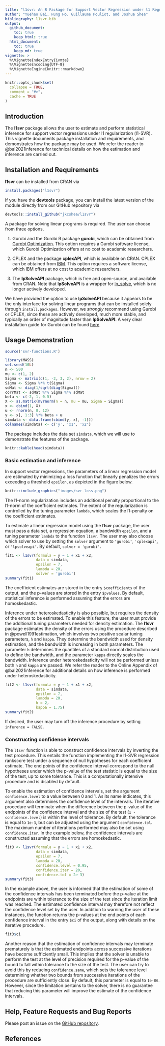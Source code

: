 ```yaml
---
title: "l1svr: An R Package for Support Vector Regression under l1 Regularization"
author: "Yuehao Bai, Hung Ho, Guillaume Pouliot, and Joshua Shea"
bibliography: l1svr.bib
output:
  github_document:
    toc: true
    keep_html: true
  html_document:
    toc: true
    keep_md: true
vignette: >
  %\VignetteIndexEntry{ivmte}
  %\VignetteEncoding{UTF-8}
  %\VignetteEngine{knitr::rmarkdown}
---
```


```r
knitr::opts_chunk$set(
  collapse = TRUE,
  comment = "#>",
  cache = TRUE
)
```

## Introduction

The **l1svr** package allows the user to estimate and perform statistical inference for support vector regressions under l1 regularization (l1-SVR).
This vignette documents package installation and requirements, and demonstrates how the package may be used.
We refer the reader to @bai2021inference for technical details on how the estimation and inference are carried out.

## Installation and Requirements

**l1svr** can be installed from CRAN via
```r
install.packages("l1svr")
```

If you have the **devtools** package, you can install the latest version of the module directly from our GitHub repository via
```r
devtools::install_github("jkcshea/l1svr")
```

A package for solving linear programs is required.
The user can choose from three options.

1. Gurobi and the Gurobi R package **gurobi**, which can be obtained from [Gurobi Optimization](http://www.gurobi.com/index).
   This option requires a Gurobi software license, which Gurobi Optimization offers at no cost to academic researchers.
   
2. CPLEX and the package **cplexAPI**,  which is available on CRAN.
   CPLEX can be obtained from [IBM](https://www.ibm.com/analytics/cplex-optimizer).
   This option requires a software license, which IBM offers at no cost to academic researchers.
   
3. The **lpSolveAPI** package, which is free and open-source, and available from CRAN.
   Note that **lpSolveAPI** is a wrapper for [lp_solve](http://lpsolve.sourceforge.net/5.5/), which is no longer actively developed.

We have provided the option to use **lpSolveAPI** because it appears to be the only interface for solving linear programs that can be installed solely through `install.packages`.
However, we _strongly_ recommend using Gurobi or CPLEX, since these are actively developed, much more stable, and typically an order of magnitude faster than **lpSolveAPI**.
A very clear installation guide for Gurobi can be found [here](https://cran.r-project.org/package=prioritizr/vignettes/gurobi_installation.html)


<!--
    i. The **lpSolveAPI** package, which is free and open-source, and available from CRAN.
    Note that **lpSolveAPI** is a wrapper for [lp_solve](http://lpsolve.sourceforge.net/5.5/), which is no longer
    actively developed.
-->

<!-- ## Background -->

<!-- Support vector regression with l1-norm regularization extends the support vector machine classification method to the regression problem, and is designed to reproduce the good out-of-sample performance of SVM classification in the regression setting. -->

<!-- In support vector regressions, the parameters of a linear regression model are estimated by minimizing a loss function that linearly penalizes the errors exceeding a threshold `epsilon`. -->
<!-- The l1-norm regularization includes an additional penalty equal to the l1-norm of the coefficient estimates. -->
<!-- The extent of the regularization is controlled by the tuning parameter `lambda`, which scales the penalty on the coefficient estimates. -->

<!-- As depicted below, the loss functions for median regression and support vector regression are similar, which suggests a close analogy between the method for inference. -->

<!-- ```{r, echo = FALSE, out.width = '50%', fig.show = 'hold', fig.align = 'default'} -->
<!-- knitr::include_graphics(c("images/qr-loss.png","images/svr-loss.png")) -->
<!-- ``` -->


## Usage Demonstration

```r
source('svr-functions.R')
```

```r
library(MASS)
set.seed(10L)
n <- 500
mu <- c(1, 2)
Sigma <- matrix(c(1, -2, 3, 2), nrow = 2)
Sigma <- Sigma %*% t(Sigma)
sdMat <- diag(1/sqrt(diag(Sigma)))
corrMat <- sdMat %*% Sigma %*% sdMat
beta <- c(-2, 1, 0.5)
X <- as.matrix(mvrnorm(n = n, mu = mu, Sigma = Sigma))
x <- cbind(1, X)
u <- rnorm(n, 0, 12)
y <- x[, 1:3] %*% beta + u
simdata <- data.frame(cbind(y, x[, -1]))
colnames(simdata) <- c('y', 'x1', 'x2')
```

The package includes the data set `simdata`, which we will use to demonstrate the features of the package.
<!-- The data generating process is `y ~ -2 + x1 + 0.5 * x2 + u`, where `u` is an error term unobserved to the researcher. -->

```r
knitr::kable(head(simdata))
```


### Basic estimation and inference

In support vector regressions, the parameters of a linear regression model are estimated by minimizing a loss function that linearly penalizes the errors exceeding a threshold `epsilon`, as depicted in the figure below.

```r
knitr::include_graphics("images/svr-loss.png")
```

The l1-norm regularization includes an additional penalty proportional to the l1-norm of the coefficient estimates.
The extent of the regularization is controlled by the tuning parameter `lambda`, which scales the l1-penalty on the coefficient estimates.

To estimate a linear regression model using the **l1svr** package, the user must pass a data set, a regression equation, a bandwidth `epsilon`, and a tuning parameter `lambda` to the function `l1svr`.
The user may also choose which solver to use by setting the `solver` argument to `'gurobi'`, `'cplexapi'`, or `'lpsolveapi'`. 
By default, `solver = 'gurobi'`.

```r
fit1 <- l1svr(formula = y ~ 1 + x1 + x2,
              data = simdata,
              epsilon = 7,
              lambda = 20,
              solver = 'gurobi')
summary(fit1)
```

The coefficient estimates are stored in the entry `$coefficients` of the output, and the p-values are stored in the entry `$pvalues`.
By default, statistical inference is performed assuming that the errors are homoskedastic.

Inference under heteroskedasticity is also possible, but requires the density of the errors to be estimated.
To enable this feature, the user must provide the additional tuning parameters needed for density estimation.
The **l1svr** package estimates the density of the errors using the procedure described in @powell1991estimation, which involves two positive  scalar tuning parameters, `h` and `kappa`.
They determine the bandwidth used for density estimation, and the bandwidth is increasing in both parameters. 
The parameter `h` determines the quantiles of a standard normal distribution used to define the bandwidth, and the parameter `kappa` directly scales the bandwidth.
Inference under heteroskedasticity will not be performed unless both `h` and `kappa` are passed.
We refer the reader to the Online Appendix of @bai2021inference for additional details on how inference is performed under heteroskedasticity.

```r
fit2 <- l1svr(formula = y ~ 1 + x1 + x2,
              data = simdata,
              epsilon = 7,
              lambda = 20,
              h = 2,
              kappa = 1.75)
summary(fit2)
```

If desired, the user may turn off the inference procedure by setting `inference = FALSE`.

### Constructing confidence intervals

The `l1svr` function is able to construct confidence intervals by inverting the test procedure.
This entails the function implementing the l1-SVR regression rankscore test under a sequence of null hypotheses for each coefficient estimate.
The end points of the confidence interval correspond to the null hypotheses under which the p-value of the test statistic is equal to the size of the test, up to some tolerance.
This is a computationally intensive procedure and is disabled by default.

To enable the estimation of confidence intervals, set the argument `confidence.level` to a value between 0 and 1.
As its name indicates, this argument also determines the confidence level of the intervals.
The iterative procedure will terminate when the difference between the p-value of the endpoints of the confidence interval and the size of the test (`1 - confidence.level`) is within the level of tolerance.
By default, the tolerance is equal to `1e-3`, but can be adjusted using the argument `confidence.tol`.
The maximum number of iterations performed may also be set using `confidence.iter`.
In the example below, the confidence intervals are constructed assuming that the errors are homoskedastic.

```r
fit3 <- l1svr(formula = y ~ 1 + x1 + x2,
              data = simdata,
              epsilon = 7,
              lambda = 20,
              confidence.level = 0.95,
              confidence.iter = 20,
              confidence.tol = 2e-3)
summary(fit3)
```


In the example above, the user is informed that the estimation of some of the confidence intervals has been terminated before the p-value at the endpoints are within tolerance to the size of the test since the iteration limit was reached.
The estimated confidence interval may therefore not reflect the confidence level set by the user.
In addition to warning the user of these instances, the function returns the p-values at the end points of each confidence interval in the entry `$ci` of the output, along with details on the iterative procedure.

```r
fit3$ci
```

Another reason that the estimation of confidence intervals may terminate prematurely is that the estimated endpoints across successive iterations have become sufficiently small.
This implies that the solver is unable to perform the test at the level of precision required for the p-value of the bound to fall within tolerance to the size of the test.
The user can try to avoid this by reducing `confidence.same`, which sets the tolerance level determining whether two bounds from successive iterations of the procedure are sufficiently close.
By default, this parameter is equal to `1e-06`.
However, since the limitation pertains to the solver, there is no guarantee that reducing this parameter will improve the estimate of the confidence intervals.

<!-- ## Additional output -->

<!-- In addition to returning the coefficient estimates and p-values, the `l1svr` function returns other quantities that may be of interest to the usuer. -->

<!-- 1. The positive and negative residuals of the l1-SVR problem are returned in the entries `$primalPositive` and `$primalNegative` of the output, respectively. -->

<!-- 1. The solutions to the dual problem are returned in the entries `$dualPositive` and `$dualNegative`. -->
<!-- These two vectors are used to conduct inference using a rankscore test. -->

<!-- 1. The number of observations used in estimation is returned in the entry `$N` of the output. -->

<!-- The lengths of `$primalPositive`, `$primalNegative`, `$dualPositive`, and `$dualNegative` are all equal to `$N`. -->
<!-- Each entry of each vector corresponds to an observation used for estimation. -->
<!-- Entries of `$primalPositive` are equal to the residual for observations with strictly positive residuals, and are equal to `0` otherwise. -->
<!-- Likewise, entries of `$primalNegative` are equal to the negative of the residual (i.e. a positive number) for observations with strictly negative residuals, and are equal to `0` otherwise. -->

<!-- The entries in the vector `$dualPositive` are equal to `-1` for observations with residuals greater than the SVR threshold `abs(epsilon)`. -->
<!-- The entries are equal to `0` for observations with residuals less than `abs(epsilon)`. -->
<!-- The entries will be non-zero for observations with residuals equal to `abs(epsilon)`. -->

<!-- The entries in the vector `$dualNegative` adhere to a similar pattern. -->
<!-- That is, the entries corresponding to observations with residuals less than `-abs(epsilon)` are equal to `-1`; the entries corresponding to observations with negative residuals greater than `-abs(epsilon)` are equal to `0`; and the entries with residuals equal to `-abs(epsilon)` are non-zero. -->

<!-- The difference between `$dualNegative` and `$dualPositive` is thus a monotonic transformation of the residuals from the l1-SVR regression, as shown in the figure below. -->

<!-- ```{r, alpha-demo, fig.align='center'} -->
<!-- # Plot the difference between the dual variables -->
<!-- residuals <- simdata$y - as.matrix(cbind(1, simdata[, -1])) %*% fit3$coef -->
<!-- alphaDiffs <- fit3$dualNegative - fit3$dualPositive -->
<!-- plot(x = residuals, y = alphaDiffs,  -->
<!--      xlab = 'Residuals', ylab = 'Difference') -->
<!-- ``` -->

<!-- If the difference is negative, then the corresponding observation lies outside the SVR bandwidth interval `[-epsilon, epsilon]` and has a negative residual. -->
<!-- If the difference is positive, then the corresponding observation lies outside the SVR bandwidth but has a positive residual. -->
<!-- If the difference is 0, then the corresponding observation is in the interior of the bandwidth. -->
<!-- Finally, in all other cases, the observation is on the boundary of the bandwidth and define the support vectors. -->
<!-- This is illustrated in the figure below. -->

<!-- ```{r, echo = FALSE, fig.show = 'hold', fig.align = 'center'} -->
<!-- knitr::include_graphics("images/cs.png") -->
<!-- ``` -->

## Help, Feature Requests and Bug Reports

Please post an issue on the [GitHub repository](https://github.com/jkcshea/l1svr/issues).

## References
